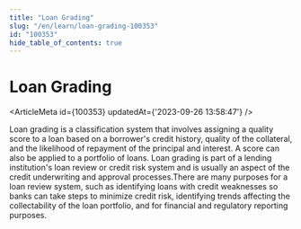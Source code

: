 ```yaml
---
title: "Loan Grading"
slug: "/en/learn/loan-grading-100353"
id: "100353"
hide_table_of_contents: true
---
```



# Loan Grading

<ArticleMeta id={100353} updatedAt={'2023-09-26 13:58:47'} />
<div className='border-solid border-b border-t-0 my-4 border-[var(--ifm-color-gray-300)]' />

Loan grading is a classification system that involves assigning a quality score to a loan based on a borrower's credit history, quality of the collateral, and the likelihood of repayment of the principal and interest. A score can also be applied to a portfolio of loans. Loan grading is part of a lending institution's loan review or credit risk system and is usually an aspect of the credit underwriting and approval processes.There are many purposes for a loan review system, such as identifying loans with credit weaknesses so banks can take steps to minimize credit risk, identifying trends affecting the collectability of the loan portfolio, and for financial and regulatory reporting purposes.
